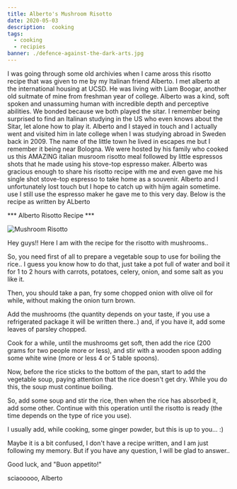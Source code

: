 ```yaml
---
title: Alberto's Mushroom Risotto 
date: 2020-05-03
description:  cooking
tags:
  - cooking
  - recipies 
banner: ./defence-against-the-dark-arts.jpg
---
```


I was going through some old archivies when I came aross this risotto recipe that was given to me by my Italinan friend Alberto. I met alberto at the international housing at UCSD. He was living with Liam Boogar, another old suitmate of mine from freshman year of college. Alberto was a kind, soft spoken and unassuming human with incredible depth and perceptive abilities. We bonded because we both played the sitar. I remember being surprised to find an Italinan studying in the US who even knows about the Sitar, let alone how to play it. Alberto and I stayed in touch and I actually went and visited him in late college when I was studying abroad in Sweden back in 2009. The name of the little town he lived in escapes me but I remember it being near Bologna. We were hosted by his family who cooked us this AMAZING italian musroom risotto meal followed by little espressos shots that he made using his stove-top espresso maker. Alberto was gracious enough to share his risotto recipe with me and even gave me his single shot stove-top espresso to take home as a souvenir. Alberto and I unfortunately lost touch but I hope to catch up with hijm again sometime. use I still use the espresso maker he gave me to this very day. Below is the recipe as written by ALberto 

*** Alberto Risotto Recipe ***

![Mushroom Risotto](./Mushroom-Risotto.jpg)

Hey guys!! Here I am with the recipe for the risotto with mushrooms..


So, you need first of all to prepare a vegetable soup to use for boiling the rice.. I guess you know how to do that, just take a pot full of water and boil it for 1 to 2 hours with carrots, potatoes, celery, onion, and some salt as you like it. 


Then, you should take a pan, fry some chopped onion with olive oil for while, without making the onion turn brown. 


Add the mushrooms (the quantity depends on your taste, if you use a refrigerated package it will be written there..) and, if you have it, add some leaves of parsley chopped. 


Cook for a while, until the mushrooms get soft, then add the rice (200 grams for two people more or less), and stir with a wooden spoon adding some white wine (more or less 4 or 5 table spoons).


Now, before the rice sticks to the bottom of the pan, start to add the vegetable soup, paying attention that the rice doesn't get dry. While you do this, the soup must continue boiling. 


So, add some soup and stir the rice, then when the rice has absorbed it, add some other. Continue with this operation until the risotto is ready (the time depends on the type of rice you use).


I usually add, while cooking, some ginger powder, but this is up to you... :)


Maybe it is a bit confused, I don't have a recipe written, and I am  just following my memory. But if you have any question, I will be glad to answer..


Good luck, and "Buon appetito!"


sciaooooo,
Alberto


